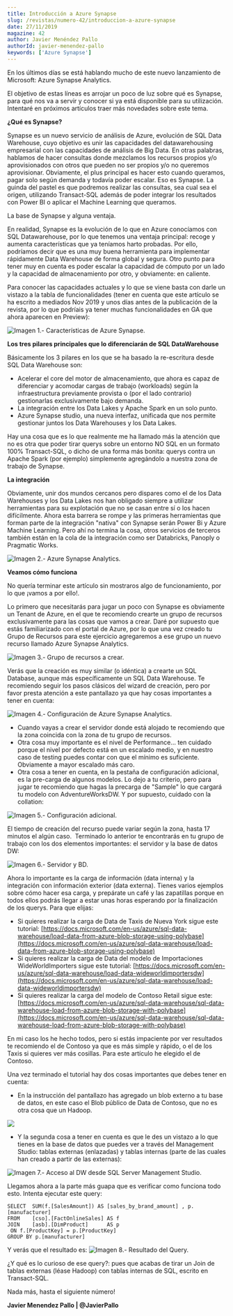 ```yaml
---
title: Introducción a Azure Synapse
slug: /revistas/numero-42/introduccion-a-azure-synapse
date: 27/11/2019
magazine: 42
author: Javier Menéndez Pallo
authorId: javier-menendez-pallo
keywords: ['Azure Synapse']
---
```






En los últimos días se está hablando mucho de este nuevo lanzamiento de Microsoft: Azure Synapse Analytics.

El objetivo de estas líneas es arrojar un poco de luz sobre qué es Synapse, para qué nos va a servir y conocer si ya está disponible para su utilización. Intentaré en próximos artículos traer más novedades sobre este tema.

**¿Qué es Synapse?**

Synapse es un nuevo servicio de análisis de Azure, evolución de SQL Data Warehouse, cuyo objetivo es unir las capacidades del datawarehousing empresarial con las capacidades de análisis de Big Data. En otras palabras, hablamos de hacer consultas donde mezclamos los recursos propios y/o aprovisionados con otros que pueden no ser propios y/o no queremos aprovisionar. Obviamente, el plus principal es hacer esto cuando queramos, pagar solo según demanda y todavía poder escalar. Eso es Synapse. La guinda del pastel es que podremos realizar las consultas, sea cual sea el origen, utilizando Transact-SQL además de poder integrar los resultados con Power BI o aplicar el Machine Learning que queramos.

La base de Synapse y alguna ventaja.

En realidad, Synapse es la evolución de lo que en Azure conocíamos con SQL Datawarehouse, por lo que tenemos una ventaja principal: recoge y aumenta características que ya teníamos harto probadas. Por ello, podríamos decir que es una muy buena herramienta para implementar rápidamente Data Warehouse de forma global y segura. Otro punto para tener muy en cuenta es poder escalar la capacidad de cómputo por un lado y la capacidad de almacenamiento por otro, y obviamente: en caliente.

Para conocer las capacidades actuales y lo que se viene basta con darle un vistazo a la tabla de funcionalidades (tener en cuenta que este artículo se ha escrito a mediados Nov 2019 y unos días antes de la publicación de la revista, por lo que podríais ya tener muchas funcionalidades en GA que ahora aparecen en Preview):

![Imagen 1.- Características de Azure Synapse.](../../../images/numero42/introduccion-a-azure-synapse/image1.png)

**Los tres pilares principales que lo diferenciarán de SQL DataWarehouse**

Básicamente los 3 pilares en los que se ha basado la re-escritura desde SQL Data Warehouse son:

- Acelerar el core del motor de almacenamiento, que ahora es capaz de diferenciar y acomodar cargas de trabajo (workloads) según la infraestructura previamente provista o (por el lado contrario) gestionarlas exclusivamente bajo demanda.
- La integración entre los Data Lakes y Apache Spark en un solo punto.
- Azure Synapse studio, una nueva interfaz, unificada que nos permite gestionar juntos los Data Warehouses y los Data Lakes.


Hay una cosa que es lo que realmente me ha llamado más la atención que no es otra que poder tirar querys sobre un entorno NO SQL en un formato 100% Transact-SQL, o dicho de una forma más bonita: querys contra un Apache Spark (por ejemplo) simplemente agregándolo a nuestra zona de trabajo de Synapse.

**La integración**

Obviamente, unir dos mundos cercanos pero dispares como el de los Data Warehouses y los Data Lakes nos han obligado siempre a utilizar herramientas para su explotación que no se casan entre sí o los hacen difícilmente. Ahora esta barrera se rompe y las primeras herramientas que forman parte de la integración "nativa" con Synapse serán Power Bi y Azure Machine Learning. Pero ahí no termina la cosa, otros servicios de terceros también están en la cola de la integración como ser Databricks, Panoply o Pragmatic Works.

![Imagen 2.- Azure Synapse Analytics.](../../../images/numero42/introduccion-a-azure-synapse/image5.png)

**Veamos cómo funciona**

No quería terminar este artículo sin mostraros algo de funcionamiento, por lo que ¡vamos a por ello!.

Lo primero que necesitarás para jugar un poco con Synapse es obviamente un Tenant de Azure, en el que te recomiendo crearte un grupo de recursos exclusivamente para las cosas que vamos a crear. Daré por supuesto que estás familiarizado con el portal de Azure, por lo que una vez creado tu Grupo de Recursos para este ejercicio agregaremos a ese grupo un nuevo recurso llamado Azure Synapse Analytics.

![Imagen 3.- Grupo de recursos a crear.](../../../images/numero42/introduccion-a-azure-synapse/image6.png)

Verás que la creación es muy similar (o idéntica) a crearte un SQL Database, aunque más específicamente un SQL Data Warehouse. Te recomiendo seguir los pasos clásicos del wizard de creación, pero por favor presta atención a este pantallazo ya que hay cosas importantes a tener en cuenta:

![Imagen 4.- Configuración de Azure Synapse Analytics.](../../../images/numero42/introduccion-a-azure-synapse/image7.png)

- Cuando vayas a crear el servidor donde está alojado te recomiendo que la zona coincida con la zona de tu grupo de recursos.
- Otra cosa muy importante es el nivel de Performance… ten cuidado porque el nivel por defecto está en un escalado medio, y en nuestro caso de testing puedes contar con que el mínimo es suficiente. Obviamente a mayor escalado más caro.
- Otra cosa a tener en cuenta, en la pestaña de configuración adicional, es la pre-carga de algunos modelos. Lo dejo a tu criterio, pero para jugar te recomiendo que hagas la precarga de "Sample" lo que cargará tu modelo con AdventureWorksDW. Y por supuesto, cuidado con la collation: ​


![Imagen 5.- Configuración adicional.](../../../images/numero42/introduccion-a-azure-synapse/image8.png)

El tiempo de creación del recurso puede variar según la zona, hasta 17 minutos el algún caso.  Terminado lo anterior te encontrarás en tu grupo de trabajo con los dos elementos importantes: el servidor y la base de datos DW:

![Imagen 6.- Servidor y BD.](../../../images/numero42/introduccion-a-azure-synapse/image9.png)

Ahora lo importante es la carga de información (data interna) y la integración con información exterior (data externa). Tienes varios ejemplos sobre cómo hacer esa carga, y prepárate un café y las zapatillas porque en todos ellos podrás llegar a estar unas horas esperando por la finalización de los querys. Para que elijas:

- Si quieres realizar la carga de Data de Taxis de Nueva York sigue este tutorial: [https://docs.microsoft.com/en-us/azure/sql-data-warehouse/load-data-from-azure-blob-storage-using-polybase](https://docs.microsoft.com/en-us/azure/sql-data-warehouse/load-data-from-azure-blob-storage-using-polybase)
- Si quieres realizar la carga de Data del modelo de Importaciones WideWorldImporters sigue este tutorial: [https://docs.microsoft.com/en-us/azure/sql-data-warehouse/load-data-wideworldimportersdw](https://docs.microsoft.com/en-us/azure/sql-data-warehouse/load-data-wideworldimportersdw)
- Si quieres realizar la carga del modelo de Contoso Retail sigue este: [https://docs.microsoft.com/en-us/azure/sql-data-warehouse/sql-data-warehouse-load-from-azure-blob-storage-with-polybase](https://docs.microsoft.com/en-us/azure/sql-data-warehouse/sql-data-warehouse-load-from-azure-blob-storage-with-polybase)


En mi caso los he hecho todos, pero si estás impaciente por ver resultados te recomiendo el de Contoso ya que es más simple y rápido, o el de los Taxis si quieres ver más cosillas. Para este artículo he elegido el de Contoso.

Una vez terminado el tutorial hay dos cosas importantes que debes tener en cuenta:

- En la instrucción del pantallazo has agregado un blob externo a tu base de datos, en este caso el Blob público de Data de Contoso, que no es otra cosa que un Hadoop. ​


![](../../../images/numero42/introduccion-a-azure-synapse/image10.png)

- Y la segunda cosa a tener en cuenta es que le des un vistazo a lo que tienes en la base de datos que puedes ver a través del Management Studio: tablas externas (enlazadas) y tablas internas (parte de las cuales han creado a partir de las externas):


![Imagen 7.- Acceso al DW desde SQL Server Management Studio.](../../../images/numero42/introduccion-a-azure-synapse/image11.png)

Llegamos ahora a la parte más guapa que es verificar como funciona todo esto. Intenta ejecutar este query:

```
SELECT  SUM(f.[SalesAmount]) AS [sales_by_brand_amount] , p.[manufacturer]
FROM    [cso].[FactOnlineSales] AS f
JOIN    [asb].[DimProduct]      AS p 
 ON f.[ProductKey] = p.[ProductKey]
GROUP BY p.[manufacturer]
```

Y verás que el resultado es:
![Imagen 8.- Resultado del Query.](../../../images/numero42/introduccion-a-azure-synapse/image12.png)

¿Y qué es lo curioso de ese query?: pues que acabas de tirar un Join de tablas externas (léase Hadoop) con tablas internas de SQL, escrito en Transact-SQL.

Nada más, hasta el siguiente número!

**Javier Menendez Pallo | @JavierPallo​**